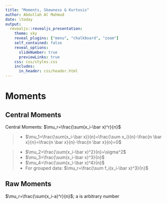---
title: "Moments, Skewness & Kurtosis"
author: Abdullah Al Mahmud
date: \today
output: 
  revealjs::revealjs_presentation:
    theme: sky
    reveal_plugins: ["menu", "chalkboard", "zoom"]
    self_contained: false
    reveal_options:
      slideNumber: true
      previewLinks: true
    css: css/styles.css
    includes:
      in_header: css/header.html
---

# Moments

## Central Moments

Central Moments: $\mu_r=\frac{\sum(x_i-\bar x)^r}{n}$

> - $\mu_1=\frac{\sum(x_i-\bar x)}{n}=\frac{\sum x_i}{n}-\frac{n \bar x}{n}=\frac{n \bar x}{n}-\frac{n \bar x}{n}=0$

> - $\mu_2=\frac{\sum(x_i-\bar x)^2}{n}=\sigma^2$
> - $\mu_3=\frac{\sum(x_i-\bar x)^3}{n}$
> - $\mu_4=\frac{\sum(x_i-\bar x)^4}{n}$
> - For grouped data: $\mu_r=\frac{\sum f_i(x_i-\bar x)^3}{n}$


## Raw Moments

 $\mu_r=\frac{\sum(x_i-a)^r}{n}$; a is arbitrary number